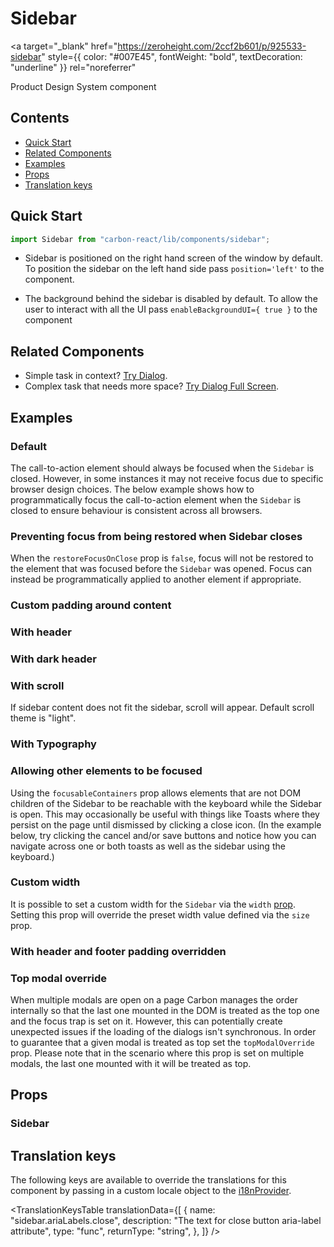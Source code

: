 

<Meta of={SidebarStories} />

# Sidebar

<a
  target="_blank"
  href="https://zeroheight.com/2ccf2b601/p/925533-sidebar"
  style={{ color: "#007E45", fontWeight: "bold", textDecoration: "underline" }}
  rel="noreferrer"
>
  Product Design System component
</a>

## Contents

- [Quick Start](#quick-start)
- [Related Components](#related-components)
- [Examples](#examples)
- [Props](#props)
- [Translation keys](#translation-keys)

## Quick Start

```javascript
import Sidebar from "carbon-react/lib/components/sidebar";
```

- Sidebar is positioned on the right hand screen of the window by default. To position the sidebar on the left hand side pass `position='left'` to the component.

- The background behind the sidebar is disabled by default. To allow the user to interact with all the UI pass `enableBackgroundUI={ true }` to the component

## Related Components

- Simple task in context? [Try Dialog](../?path=/docs/dialog--docs).
- Complex task that needs more space? [Try Dialog Full Screen](../?path=/docs/dialog-full-screen--docs).

## Examples

### Default

The call-to-action element should always be focused when the `Sidebar` is closed. However, in some instances it may not receive focus
due to specific browser design choices. The below example shows how to programmatically focus the call-to-action element when the `Sidebar` is closed
to ensure behaviour is consistent across all browsers.

<Canvas of={SidebarStories.DefaultStory} />

### Preventing focus from being restored when Sidebar closes

When the `restoreFocusOnClose` prop is `false`, focus will not be restored to the element that was focused before the `Sidebar` was opened.
Focus can instead be programmatically applied to another element if appropriate. 

<Canvas of={SidebarStories.RestoreFocusOnCloseStory} />

### Custom padding around content

<Canvas of={SidebarStories.CustomPaddingAroundContent} />

### With header

<Canvas of={SidebarStories.WithHeader} />

### With dark header

<Canvas of={SidebarStories.WithDarkHeader} />

### With scroll

If sidebar content does not fit the sidebar, scroll will appear. Default scroll theme is "light".

<Canvas of={SidebarStories.WithScroll} />

### With Typography

<Canvas of={SidebarStories.WithTypography} />

### Allowing other elements to be focused

Using the `focusableContainers` prop allows elements that are not DOM children of the Sidebar to be reachable with the keyboard while the Sidebar is open.
This may occasionally be useful with things like Toasts where they persist on the page until dismissed by clicking a close icon.
(In the example below, try clicking the cancel and/or save buttons and notice how you can navigate across one or both toasts as well as the sidebar using the keyboard.)

<Canvas of={SidebarStories.OtherFocusableContainers} />

### Custom width

It is possible to set a custom width for the `Sidebar` via the `width` [prop](#props).
Setting this prop will override the preset width value defined via the `size` prop.

<Canvas of={SidebarStories.CustomWidth} />

### With header and footer padding overridden

<Canvas of={SidebarStories.WithHeaderAndFooterPadding} />

### Top modal override

When multiple modals are open on a page Carbon manages the order internally so that the last one mounted in the DOM
is treated as the top one and the focus trap is set on it. However, this can potentially
create unexpected issues if the loading of the dialogs isn't synchronous. In order to guarantee that a given
modal is treated as top set the `topModalOverride` prop. Please note that in the scenario where this prop is
set on multiple modals, the last one mounted with it will be treated as top.

<Canvas of={SidebarStories.TopModalOverride} />

## Props

### Sidebar

<ArgTypes of={SidebarStories} />

## Translation keys

The following keys are available to override the translations for this component by passing in a custom locale object to the
[i18nProvider](../?path=/docs/documentation-i18n--docs).

<TranslationKeysTable
  translationData={[
    {
      name: "sidebar.ariaLabels.close",
      description: "The text for close button aria-label attribute",
      type: "func",
      returnType: "string",
    },
  ]}
/>
